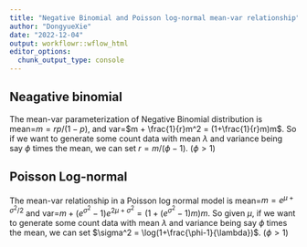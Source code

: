 ```yaml
---
title: "Negative Binomial and Poisson log-normal mean-var relationship"
author: "DongyueXie"
date: "2022-12-04"
output: workflowr::wflow_html
editor_options:
  chunk_output_type: console
---
```


## Neagative binomial


The mean-var parameterization of Negative Binomial distribution is mean=$m=rp/(1-p)$, and var=$m + \frac{1}{r}m^2 = (1+\frac{1}{r}m)m$. So if we want to generate some count data with mean $\lambda$ and variance being say $\phi$ times the mean, we can set $r = m/(\phi-1)$. ($\phi>1$)


## Poisson Log-normal

The mean-var relationship in a Poisson log normal model is mean=$m=e^{\mu+\sigma^2/2}$ and var=$m+(e^{\sigma^2}-1)e^{2\mu+\sigma^2} = (1+(e^{\sigma^2}-1)m)m$. So given $\mu$, if we want to generate some count data with mean $\lambda$ and variance being say $\phi$ times the mean, we can set $\sigma^2 = \log(1+\frac{\phi-1}{\lambda})$. ($\phi>1$)
